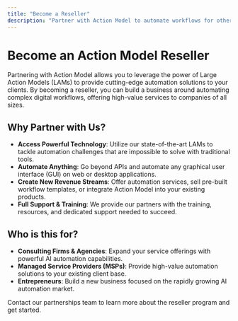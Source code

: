 ```yaml
---
title: "Become a Reseller"
description: "Partner with Action Model to automate workflows for other businesses and create new revenue streams."
---
```


# Become an Action Model Reseller

Partnering with Action Model allows you to leverage the power of Large Action Models (LAMs) to provide cutting-edge automation solutions to your clients. By becoming a reseller, you can build a business around automating complex digital workflows, offering high-value services to companies of all sizes.

## Why Partner with Us?

- **Access Powerful Technology**: Utilize our state-of-the-art LAMs to tackle automation challenges that are impossible to solve with traditional tools.
- **Automate Anything**: Go beyond APIs and automate any graphical user interface (GUI) on web or desktop applications.
- **Create New Revenue Streams**: Offer automation services, sell pre-built workflow templates, or integrate Action Model into your existing products.
- **Full Support & Training**: We provide our partners with the training, resources, and dedicated support needed to succeed.

## Who is this for?

- **Consulting Firms & Agencies**: Expand your service offerings with powerful AI automation capabilities.
- **Managed Service Providers (MSPs)**: Provide high-value automation solutions to your existing client base.
- **Entrepreneurs**: Build a new business focused on the rapidly growing AI automation market.

<CardGroup>
  <Card title="Get in Touch" icon="envelope" href="mailto:partners@actionmodel.com">
    Contact our partnerships team to learn more about the reseller program and get started.
  </Card>
</CardGroup> 